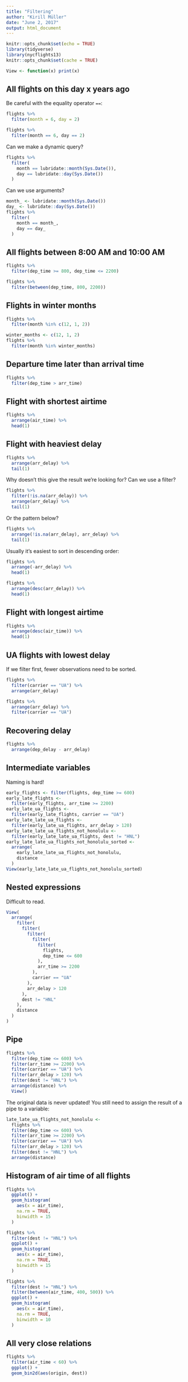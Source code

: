 ```yaml
---
title: "Filtering"
author: "Kirill Müller"
date: "June 2, 2017"
output: html_document
---
```


```r
knitr::opts_chunk$set(echo = TRUE)
library(tidyverse)
library(nycflights13)
knitr::opts_chunk$set(cache = TRUE)

View <- function(x) print(x)
```

## All flights on this day x years ago

Be careful with the equality operator `==`:

```r
flights %>% 
  filter(month = 6, day = 2)

flights %>% 
  filter(month == 6, day == 2)
```

Can we make a dynamic query?

```r
flights %>% 
  filter(
    month == lubridate::month(Sys.Date()),
    day == lubridate::day(Sys.Date())
  )
```

Can we use arguments?

```r
month_ <- lubridate::month(Sys.Date())
day_ <- lubridate::day(Sys.Date())
flights %>% 
  filter(
    month == month_,
    day == day_
  )
```


## All flights between 8:00 AM and 10:00 AM

```r
flights %>% 
  filter(dep_time >= 800, dep_time <= 2200)
```

```r
flights %>% 
  filter(between(dep_time, 800, 2200))
```

## Flights in winter months

```r
flights %>%
  filter(month %in% c(12, 1, 2))
```

```r
winter_months <- c(12, 1, 2)
flights %>%
  filter(month %in% winter_months)
```

## Departure time later than arrival time

```r
flights %>% 
  filter(dep_time > arr_time)
```

## Flight with shortest airtime

```r
flights %>% 
  arrange(air_time) %>%
  head(1)
```


## Flight with heaviest delay

```r
flights %>% 
  arrange(arr_delay) %>%
  tail(1)
```

Why doesn't this give the result we're looking for? Can we use a filter?

```r
flights %>% 
  filter(!is.na(arr_delay)) %>%
  arrange(arr_delay) %>%
  tail(1)
```

Or the pattern below?

```r
flights %>% 
  arrange(!is.na(arr_delay), arr_delay) %>%
  tail(1)
```

Usually it's easiest to sort in descending order:

```r
flights %>% 
  arrange(-arr_delay) %>%
  head(1)
```

```r
flights %>% 
  arrange(desc(arr_delay)) %>%
  head(1)
```


## Flight with longest airtime

```r
flights %>% 
  arrange(desc(air_time)) %>%
  head(1)
```


## UA flights with lowest delay

If we filter first, fewer observations need to be sorted.

```r
flights %>% 
  filter(carrier == "UA") %>%
  arrange(arr_delay)
```


```r
flights %>% 
  arrange(arr_delay) %>%
  filter(carrier == "UA")
```


## Recovering delay

```r
flights %>% 
  arrange(dep_delay - arr_delay)
```

## Intermediate variables

Naming is hard!

```r
early_flights <- filter(flights, dep_time >= 600)
early_late_flights <-
  filter(early_flights, arr_time >= 2200)
early_late_ua_flights <-
  filter(early_late_flights, carrier == "UA")
early_late_late_ua_flights <-
  filter(early_late_ua_flights, arr_delay > 120)
early_late_late_ua_flights_not_honolulu <-
  filter(early_late_late_ua_flights, dest != "HNL")
early_late_late_ua_flights_not_honolulu_sorted <-
  arrange(
    early_late_late_ua_flights_not_honolulu,
    distance
  )
View(early_late_late_ua_flights_not_honolulu_sorted)
```

## Nested expressions

Difficult to read.

```r
View(
  arrange(
    filter(
      filter(
        filter(
          filter(
            filter(
              flights,
              dep_time <= 600
            ),
            arr_time >= 2200
          ),
          carrier == "UA"
        ),
        arr_delay > 120
      ),
      dest != "HNL"
    ),
    distance
  )
)
```

## Pipe

```r
flights %>% 
  filter(dep_time <= 600) %>% 
  filter(arr_time >= 2200) %>% 
  filter(carrier == "UA") %>% 
  filter(arr_delay > 120) %>% 
  filter(dest != "HNL") %>%
  arrange(distance) %>%
  View()
```

The original data is never updated! You still need to assign the result of a pipe to a variable:

```r
late_late_ua_flights_not_honolulu <-
  flights %>% 
  filter(dep_time <= 600) %>% 
  filter(arr_time >= 2200) %>% 
  filter(carrier == "UA") %>% 
  filter(arr_delay > 120) %>% 
  filter(dest != "HNL") %>%
  arrange(distance)
```

## Histogram of air time of all flights

```r
flights %>% 
  ggplot() +
  geom_histogram(
    aes(x = air_time),
    na.rm = TRUE,
    binwidth = 15
  )
```


```r
flights %>%
  filter(dest != "HNL") %>%
  ggplot() +
  geom_histogram(
    aes(x = air_time),
    na.rm = TRUE,
    binwidth = 15
  )
```


```r
flights %>%
  filter(dest != "HNL") %>%
  filter(between(air_time, 400, 500)) %>% 
  ggplot() +
  geom_histogram(
    aes(x = air_time),
    na.rm = TRUE,
    binwidth = 10
  )
```

## All very close relations

```r
flights %>%
  filter(air_time < 60) %>% 
  ggplot() +
  geom_bin2d(aes(origin, dest))
```
